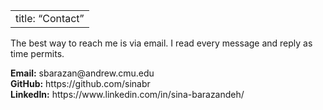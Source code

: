
---
title: "Contact"
---

The best way to reach me is via email. I read every message and reply as time permits.

**Email:** sbarazan@andrew.cmu.edu  
**GitHub:** https://github.com/sinabr  
**LinkedIn:** https://www.linkedin.com/in/sina-barazandeh/
